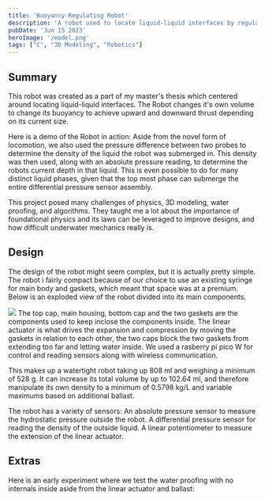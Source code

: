 ```yaml
---
title: 'Buoyancy-Regulating Robot'
description: 'A robot used to locate liquid-liquid interfaces by regulating the robots volume and embedded electromechanical actuation.'
pubDate: 'Jun 15 2023'
heroImage: '/model.png'
tags: ["C", "3D Modeling", "Robotics"]
---
```


## Summary
This robot was created as a part of my master's thesis which centered around locating liquid-liquid interfaces. The Robot changes it's own volume to change its buoyancy to achieve upward and downward thrust depending on its current size.

Here is a demo of the Robot in action:
<YouTube id="https://youtube.com/watch?v=j9o-O8pO3RM" />
Aside from the novel form of locomotion, we also used the pressure difference between two probes to determine the density of the liquid the robot was submerged in. This density was then used, along with an absolute pressure reading, to determine the robots current depth in that liquid.
This is even possible to do for many distinct liquid phases, given that the top most phase can submerge the entire differential pressure sensor assembly.

This project posed many challenges of physics, 3D modeling, water proofing, and algorithms. They taught me a lot about the importance of foundational physics and its laws can be leveraged to improve designs, and how difficult underwater mechanics really is.

## Design
The design of the robot might seem complex, but it is actually pretty simple. 
The robot i fairly compact because of our choice to use an existing syringe for main body and gaskets, which meant that space was at a premium.
Below is an exploded view of the robot divided into its main components.

<img width={1020} height={510} src="/Exploded.png"/>
The top cap, main housing, bottom cap and the two gaskets are the components used to keep inclose the components inside.
The linear actuator is what drives the expansion and compression by moving the gaskets in relation to each other, the two caps block the two gaskets from extending too far and letting water inside.
We used a rasberry pi pico W for control and reading sensors along with wireless communication.

This makes up a watertight robot taking up 808 ml and weighing a minimum of 528
g. It can increase its total volume by up to 102.64 ml, and therefore manipulate its
own density to a minimum of 0.5798 kg/L and variable maximums based on additional
ballast.

The robot has a variety of sensors: 
An absolute pressure sensor to measure the hydrostatic pressure outside the robot.
A differential pressure sensor for reading the density of the outside liquid.
A linear potentiometer to measure the extension of the linear actuator.

## Extras
Here is an early experiment where we test the water proofing with no internals inside aside from the linear actuator and ballast:
<YouTube id="https://youtu.be/WlTvShQmrV8" />
